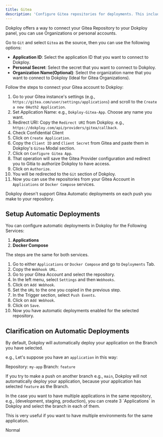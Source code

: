 ```yaml
---
title: Gitea
description: 'Configure Gitea repositories for deployments. This includes setting up access tokens, repository names, and branches.'
---
```




Dokploy offers a way to connect your Gitea Repository to your Dokploy panel, you can use Organizations or personal accounts.


Go to `Git` and select `Gitea` as the source, then you can use the following options:

- **Application ID**: Select the application ID that you want to connect to Dokploy.
- **Personal Secret**: Select the secret that you want to connect to Dokploy.
- **Organization Name(Optional)**: Select the organization name that you want to connect to Dokploy (Ideal for Gitea Organizations).

Follow the steps to connect your Gitea account to Dokploy:

1. Go to your Gitea instance's settings (e.g., `https://gitea.com/user/settings/applications`) and scroll to the `Create a new OAuth2 Application`.
2. Set Application Name: e.g., `Dokploy-Gitea-App`. Choose any name you want.
3. Redirect URI: Copy the `Redirect URI` from Dokploy. e.g., `https://dokploy.com/api/providers/gitea/callback`.
4. Check Confidential Client
5. Click on `Create Application`.
6. Copy the `Client ID` and `Client Secret` from Gitea and paste them in Dokploy's `Gitea` Modal section.
7. Click on `Configure Gitea App`.
8. That operation will save the Gitea Provider configuration and redirect you to Gitia to authorize Dokploy to have access.
9. Click on `Authorize`.
10. You will be redirected to the `Git` section of Dokploy.
11. Now you can use the repositories from your Gitea Account in `Applications` or `Docker Compose` services.

<Callout type='warn'>
Dokploy doesn't support Gitea Automatic deployments on each push you make to your repository.
</Callout>


## Setup Automatic Deployments

You can configure automatic deployments in Dokploy for the Following Services:

1. **Applications**
2. **Docker Compose**

The steps are the same for both services.

1. Go to either `Applications` or `Docker Compose` and go to `Deployments` Tab.
2. Copy the `Webhook URL`.
3. Go to your Gitea Account and select the repository.
4. In the left menu, select `Settings` and then `Webhooks`.
5. Click on `Add Webhook`.
6. Set the `URL` to the one you copied in the previous step.
7. In the Trigger section, select `Push Events`.
8. Click on `Add Webhook`.
9. Click on `Save`.
10. Now you have automatic deployments enabled for the selected repository.


## Clarification on Automatic Deployments

By default, Dokploy will automatically deploy your application on the Branch you have selected.

e.g., Let's suppose you have an `application` in this way:

Repository: `my-app`
Branch: `feature`

If you try to make a push on another branch e.g., `main`, Dokploy will not automatically deploy your application, because 
your application has selected `feature` as the Branch.

<Callout>
In the case you want to have multiple applications in the same repository, e.g., (development, staging, production), you can create 3 `Applications` in Dokploy
and select the branch in each of them.

This is very useful if you want to have multiple environments for the same application.
</Callout>

<userStyle>Normal</userStyle>